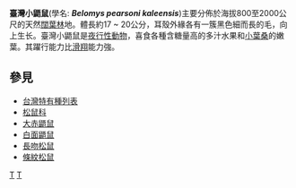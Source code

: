{{unreferenced|time=2013-09-22T03:55:26+00:00}}
{{Speciesbox
| taxon = Petaurista
}}

'''臺灣小鼯鼠'''(學名: '''''Belomys pearsoni kaleensis''''')主要分佈於海拔800至2000公尺的天然[[阔叶林|闊葉林]]地。體長約17 ~ 20公分，耳殼外緣各有一簇黑色細而長的毛，向上生长。臺灣小鼯鼠是[[夜行性動物|夜行性動物]]，喜食各種含糖量高的多汁水果和[[小葉桑|小葉桑]]的嫩葉。其躍行能力比[[滑翔|滑翔]]能力強。

==參見==
*[[台灣特有種列表|台灣特有種列表]]
*[[松鼠科|松鼠科]]
*[[大赤鼯鼠|大赤鼯鼠]]
*[[白面鼯鼠|白面鼯鼠]]
*[[長吻松鼠|長吻松鼠]]
*[[條紋松鼠|條紋松鼠]]

{{mammal-stub}}
{{taxonbar}}
[[Category:_鼯鼠属|T]]
[[Category:_台湾动物|T]]